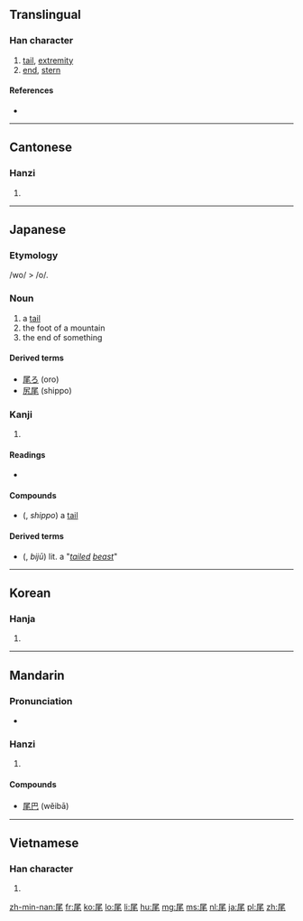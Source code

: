==Translingual==

===Han character===
{{Han char|rn=44|rad=尸|as=04|sn=7|four=7721<sub>4</sub>|canj=尸竹手山 (SHQU)|ids=⿸[[尸]][[毛]]}}

# [[tail]], [[extremity]]
# [[end]], [[stern]]

====References====
* {{Han ref|kx=0300.160|dkj=07650|dj=0596.120|hdz=20966.160|uh=5C3E|ud=23614|bh=A7C0|bd=42944}}

----

==Cantonese==

===Hanzi===
{{yue-hanzi|jyut=[[mei5]]|y=mei5}}

# {{defn|lang=yue|sort=尸04}}

----

==Japanese==

===Etymology===
/wo/ > /o/.

===Noun===
{{ja-noun|k|hira=お|hhira=を|rom=o}}

# a [[tail]]
# the foot of a mountain
# the end of something

====Derived terms====
* [[尾ろ]] (oro)
* [[尻尾]] (shippo)

===Kanji===
{{ja-kanji|grade=c|rs=尸04}}

# {{defn|lang=ja|sort=尸04}}

====Readings====
* {{ja-readings|on=[[び]] (bi)|kun=[[お]] (o)}}

====Compounds====
* {{l|ja|尻尾}} ({{l|ja|しっぽ}}, ''shippo'')  a [[tail]]

====Derived terms====
* {{l|ja|尾獣}} ({{l|ja|びじゅう}}, ''bijū'') lit. a "''[[tailed]] [[beast]]''"

----

==Korean==

===Hanja===
{{ko-hanja|hangeul=[[미]]|rv=mi|mr=mi}}

# {{defn|lang=ko|sort=尸04}}

----

==Mandarin==

===Pronunciation===
* {{audio|Zh-wei.ogg|Audio}}

===Hanzi===
{{cmn-hanzi|pin=[[wěi]] ([[wei3]])|wg=wei<sup>3</sup>}}

# {{defn|lang=cmn|sort=尸04}}

====Compounds====
* [[尾巴]] (wěibā)

----

==Vietnamese==

===Han character===
{{vi-hantu|[[vĩ]], [[vãi]], [[vả]], [[vã]], [[vải]]|rs=尸04}}

# {{defn|lang=vi|sort=尸04}}

[[zh-min-nan:尾]]
[[fr:尾]]
[[ko:尾]]
[[lo:尾]]
[[li:尾]]
[[hu:尾]]
[[mg:尾]]
[[ms:尾]]
[[nl:尾]]
[[ja:尾]]
[[pl:尾]]
[[zh:尾]]